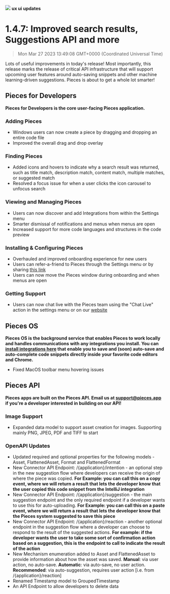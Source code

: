 ![](https://uploads-ssl.webflow.com/6143afec68f555387049efb3/630d2cce95cf243d002af251_ezgif_com-gif-maker5_4e0dfdc675326261be9285fc63414c71_2000.png)
**ux ui updates**
# 1.4.7: Improved search results, Suggestions API and more
> Mon Mar 27 2023 13:49:08 GMT+0000 (Coordinated Universal Time)

Lots of useful improvements in today's release! Most importantly, this release marks the release of critical API infrastructure that will support upcoming user features around auto-saving snippets and other machine learning-driven suggestions. Pieces is about to get a whole lot smarter!
## Pieces for Developers
**Pieces for Developers is the core user-facing Pieces application.**

### Adding Pieces
- Windows users can now create a piece by dragging and dropping an entire code file
- Improved the overall drag and drop overlay

### Finding Pieces
- Added icons and hovers to indicate why a search result was returned, such as title match, description match, content match, multiple matches, or suggested match
- Resolved a focus issue for when a user clicks the icon carousel to unfocus search

### Viewing and Managing Pieces
- Users can now discover and add Integrations from within the Settings menu
- Smarter dismissal of notifications and menus when menus are open
- Increased support for more code languages and structures in the code preview

### Installing & Configuring Pieces
- Overhauled and improved onboarding experience for new users
- Users can refer-a-friend to Pieces through the Settings menu or by sharing <a href="http://pieces.app/invitation" target="_blank" rel="noopener noreferrer">this link</a>
- Users can now move the Pieces window during onboarding and when menus are open

### Getting Support
- Users can now chat live with the Pieces team using the &quot;Chat Live&quot; action in the settings menu or on our <a href="https://updates.pieces.app/announcements/code.pieces.app" target="_blank" rel="noopener noreferrer">website</a>

## Pieces OS
**Pieces OS is the background service that enables Pieces to work locally and handles communications with any integrations you install. You can <a href="http://code.pieces.app/integrations" target="_blank" rel="noopener noreferrer">install integrations here</a> that enable you to save and (soon) auto-save and auto-complete code snippets directly inside your favorite code editors and Chrome.**
- Fixed MacOS toolbar menu hovering issues

## Pieces API
**Pieces apps are built on the Pieces API. Email us at support@pieces.app if you're a developer interested in building on our API!**

### Image Support
- Expanded data model to support asset creation for images. Supporting mainly PNG, JPEG, PDF and TIFF to start

### OpenAPI Updates
- Updated required and optional properties for the following models - Asset, FlattenedAsset, Format and FlattenedFormat
- New Connector API Endpoint: /{application}/intention - an optional step in the new suggestion flow where developers can receive the origin of where the piece was copied. **For Example: you can call this on a copy event, where we will return a result that lets the developer know that the user copied this code snippet from the IntelliJ integration**
- New Connector API Endpoint: /{application}/suggestion - the main suggestion endpoint and the only required endpoint if a developer wants to use this for auto-uploading. **For Example: you can call this on a paste event, where we will return a result that lets the developer know that the Pieces system suggested to save this piece**
- New Connector API Endpoint: /{application}/reaction - another optional endpoint in the suggestion flow where a developer can choose to respond to the result of the suggested actions. **For example: if the developer wants the user to take some sort of confirmation action based on a suggestion, this is the endpoint to call to indicate the result of the action**
- New Mechanism enumeration added to Asset and FlattenedAsset to provide information about how the asset was saved. <strong>Manual</strong>: via user action, no auto-save. <strong>Automatic</strong>: via auto-save, no user action. <strong>Recommended</strong>: via auto-suggestion, requires user action [i.e. from /{application}/reaction]
- Renamed Timestamp model to GroupedTimestamp
- An API Endpoint to allow developers to delete data
